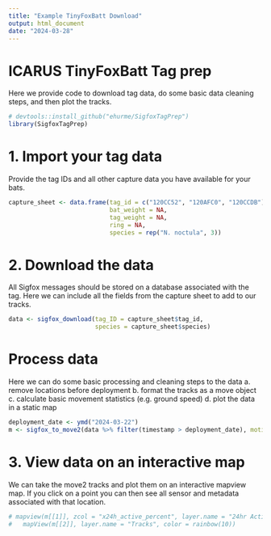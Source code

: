 ```yaml
---
title: "Example TinyFoxBatt Download"
output: html_document
date: "2024-03-28"
---
```


# ICARUS TinyFoxBatt Tag prep

Here we provide code to download tag data, do some basic data cleaning steps, and then plot the tracks.

```r
# devtools::install_github("ehurme/SigfoxTagPrep")
library(SigfoxTagPrep)
```

# 1. Import your tag data
Provide the tag IDs and all other capture data you have available for your bats.
```r
capture_sheet <- data.frame(tag_id = c("120CC52", "120AFC0", "120CCDB"),
                            bat_weight = NA,
                            tag_weight = NA,
                            ring = NA,
                            species = rep("N. noctula", 3))
```


# 2. Download the data
All Sigfox messages should be stored on a database associated with the tag. Here we can include all the fields from the capture sheet to add to our tracks.
```r
data <- sigfox_download(tag_ID = capture_sheet$tag_id,
                        species = capture_sheet$species)
```
# Process data 
Here we can do some basic processing and cleaning steps to the data
a. remove locations before deployment
b. format the tracks as a move object
c. calculate basic movement statistics (e.g. ground speed)
d. plot the data in a static map
```r
deployment_date <- ymd("2024-03-22")
m <- sigfox_to_move2(data %>% filter(timestamp > deployment_date), motionless = FALSE)
```

# 3. View data on an interactive map
We can take the move2 tracks and plot them on an interactive mapview map. If you click on a point you can then see all sensor and metadata associated with that location.
```r
# mapview(m[[1]], zcol = "x24h_active_percent", layer.name = "24hr Activity %", color = heat.colors(8))+
#   mapView(m[[2]], layer.name = "Tracks", color = rainbow(10))
```

